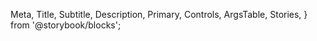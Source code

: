   Meta,
  Title,
  Subtitle,
  Description,
  Primary,
  Controls,
  ArgsTable,
  Stories,
} from '@storybook/blocks';

<Meta isTemplate />

<Title />

<Subtitle />

<Description />

## Primary Example

<Primary />

### Primary Example Controls

<Controls />

## Properties Reference

The component accepts the following inputs (props):

<ArgsTable />

## Additional Stories

<Stories />
